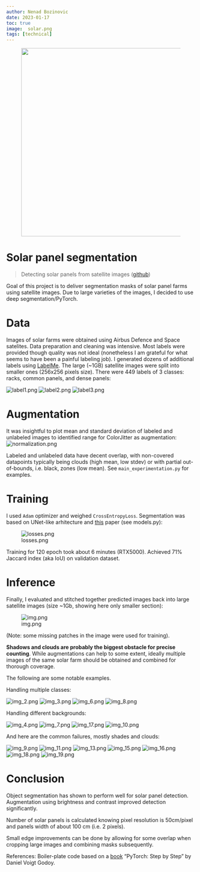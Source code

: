 ```yaml
---
author: Nenad Bozinovic
date: 2023-01-17
toc: true
image:  solar.png
tags: [technical]
---
```


<center>
    <figure>
    <img width="500" src="midjourney_solar_panels_in_the_desert.png"/>
    </figure>
</center>


# Solar panel segmentation
> Detecting solar panels from satellite images ([github](https://github.com/nesaboz/solar))

Goal of this project is to deliver segmentation masks of solar panel farms 
using satellite images. Due to large varieties of the images, I decided to use deep segmentation/PyTorch. 

# Data 

Images of solar farms were obtained using Airbus Defence and Space satelites. Data preparation and cleaning was intensive. Most labels were provided though quality was not ideal (nonetheless I am grateful for what seems to have been a painful labeling job). I generated dozens of additional labels 
using [LabelMe](https://github.com/wkentaro/labelme). 
The large (~1GB) satellite images were split into smaller ones (256x256 pixels size). 
There were 449 labels of 3 classes: racks, common panels, and dense panels:

![label1.png](assets/label1.png)
![label2.png](assets/label2.png)
![label3.png](assets/label3.png)

# Augmentation

It was insightful to plot mean and standard deviation of labeled and unlabeled images to identified range for 
ColorJitter as augmentation:
![normalization.png](assets/normalization.png)

Labeled and unlabeled data have decent overlap, with non-covered datapoints typically being clouds 
(high mean, low stdev) or with partial out-of-bounds, i.e. black, zones (low mean). 
See `main_experimentation.py` for examples. 

# Training

I used `Adam` optimizer and weighed `CrossEntropyLoss`. Segmentation was based on UNet-like arhitecture 
and [this](https://arxiv.org/abs/1505.04366) paper (see models.py):

![losses.png](assets/losses.png)

Training for 120 epoch took about 6 minutes (RTX5000). Achieved 71% Jaccard index (aka IoU) on validation dataset.

# Inference

Finally, I evaluated and stitched together predicted images back into large satellite images (size ~1Gb, 
showing here only smaller section):

![img.png](assets/img.png)

(Note: some missing patches in the image were used for training).

**Shadows and clouds are probably the biggest obstacle for precise counting**. While augmentations can help to some extent,
ideally multiple images of the same solar farm should be obtained and combined for thorough coverage.

The following are some notable examples.

Handling multiple classes: 

![img_2.png](assets/img_2.png) 
![img_3.png](assets/img_3.png)
![img_6.png](assets/img_6.png)
![img_8.png](assets/img_8.png) 

Handling different backgrounds:

![img_4.png](assets/img_4.png) 
![img_7.png](assets/img_7.png)
![img_17.png](assets/img_17.png)
![img_10.png](assets/img_10.png) 
 

And here are the common failures, mostly shades and clouds:

![img_9.png](assets/img_9.png) 
![img_11.png](assets/img_11.png)
![img_13.png](assets/img_13.png)
![img_15.png](assets/img_15.png) 
![img_16.png](assets/img_16.png)
![img_18.png](assets/img_18.png)
![img_19.png](assets/img_19.png)

# Conclusion

Object segmentation has shown to perform well for solar panel detection. Augmentation using brightness and contrast
improved detection significantly.

Number of solar panels is calculated knowing pixel resolution is 50cm/pixel and panels width of about 100 cm (i.e. 2 pixels).

Small edge improvements can be done by allowing for some overlap when cropping large images and combining masks subsequently.

References:
Boiler-plate code based on a [book]((https://pytorchstepbystep.com/)) "PyTorch: Step by Step " by Daniel Voigt Godoy.
